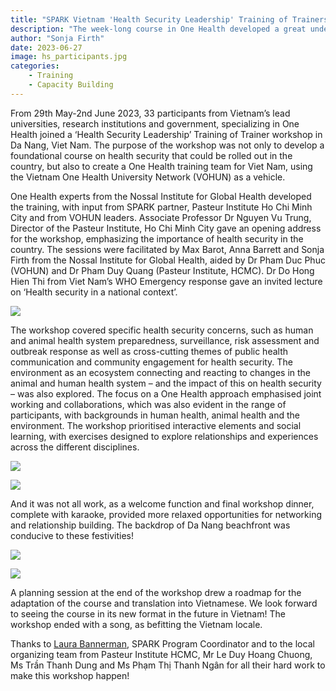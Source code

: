 ```yaml
---
title: "SPARK Vietnam 'Health Security Leadership' Training of Trainers Workshop"
description: "The week-long course in One Health developed a great understanding for those who use it."
author: "Sonja Firth"
date: 2023-06-27
image: hs_participants.jpg
categories:
    - Training
    - Capacity Building
---
```


<style>
    .img-fluid {
    display: block;
    margin-left: auto;
    margin-right: auto;
}
</style>

From 29th May-2nd June 2023, 33 participants from Vietnam’s lead universities, research institutions and government, specializing in One Health joined a ‘Health Security Leadership’ Training of Trainer workshop in Da Nang, Viet Nam. The purpose of the workshop was not only to develop a foundational course on health security that could be rolled out in the country, but also to create a One Health training team for Viet Nam, using the Vietnam One Health University Network (VOHUN) as a vehicle.

One Health experts from the Nossal Institute for Global Health developed the training, with input from SPARK partner, Pasteur Institute Ho Chi Minh City and from VOHUN leaders. Associate Professor Dr Nguyen Vu Trung, Director of the Pasteur Institute, Ho Chi Minh City gave an opening address for the workshop, emphasizing the importance of health security in the country.  The sessions were facilitated by Max Barot, Anna Barrett and Sonja Firth from the Nossal Institute for Global Health, aided by Dr Pham Duc Phuc (VOHUN) and Dr Pham Duy Quang (Pasteur Institute, HCMC). Dr Do Hong Hien Thi from Viet Nam’s WHO Emergency response gave an invited lecture on ‘Health security in a national context’. 


![](hs_participants.jpg){fig-alt="Photograph showing participants of the workshop in Vietnam. Participants are in three rows, with approximately 40 people in the photo."}

The workshop covered specific health security concerns, such as human and animal health system preparedness, surveillance, risk assessment and outbreak response as well as cross-cutting themes of public health communication and community engagement for health security. The environment as an ecosystem connecting and reacting to changes in the animal and human health system – and the impact of this on health security – was also explored.  The focus on a One Health approach emphasised joint working and collaborations, which was also evident in the range of participants, with backgrounds in human health, animal health and the environment. The workshop prioritised interactive elements and social learning, with exercises designed to explore relationships and experiences across the different disciplines.  

![](hs_learning_3.jpg)

![](hs_learning_2.jpg)

And it was not all work, as a welcome function and final workshop dinner, complete with karaoke, provided more relaxed opportunities for networking and relationship building. The backdrop of Da Nang beachfront was conducive to these festivities!

::: {layout-ncol=2}

![](hs_dinner_1.jpg)

![](hs_dinner_2.jpg)

:::

A planning session at the end of the workshop drew a roadmap for the adaptation of the course and translation into Vietnamese. We look forward to seeing the course in its new format in the future in Vietnam! The workshop ended with a song, as befitting the Vietnam locale. 

Thanks to [Laura Bannerman](http://www.spark.edu.au/staff/laura_bannerman.html), SPARK Program Coordinator and to the local organizing team from Pasteur Institute HCMC, Mr Le Duy Hoang Chuong, Ms Trần Thanh Dung and Ms Phạm Thị Thanh Ngân for all their hard work to make this workshop happen!
